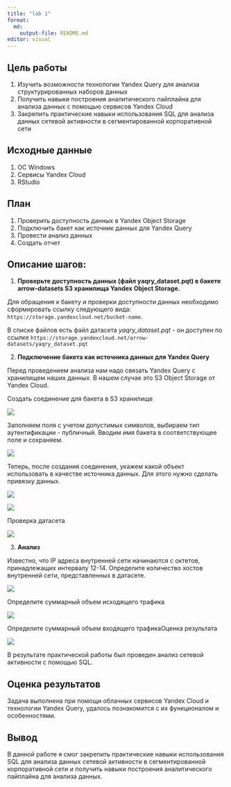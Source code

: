 ---
title: "lab 1"
format:
  md:
    output-file: README.md
editor: visual
---

## Цель работы

1.  Изучить возможности технологии Yandex Query для анализа структурированных наборов данных
2.  Получить навыки построения аналитического пайплайна для анализа данных с помощью сервисов Yandex Cloud
3.  Закрепить практические навыки использования SQL для анализа данных сетевой активности в сегментированной корпоративной сети

## Исходные данные

1.  ОС Windows
2.  Cервисы Yandex Cloud
3.  RStudio

## План

1.  Проверить доступность данных в Yandex Object Storage
2.  Подключить бакет как источник данных для Yandex Query
3.  Провести анализ данных
4.  Создать отчет

## Описание шагов:

1.  **Проверьте доступность данных (файл yaqry_dataset.pqt) в бакете arrow-datasets S3 хранилища Yandex Object Storage.**

Для обращения к бакету и проверки доступности данных необходимо сформировать ссылку следующего вида: `https://storage.yandexcloud.net/bucket-name`.

В списке файлов есть файл датасета *yaqry_dataset.pqt* - он доступен по ссылке `https://storage.yandexcloud.net/arrow-datasets/yaqry_dataset.pqt`

2.  **Подключение бакета как источника данных для Yandex Query**

Перед проведением анализа нам надо связать Yandex Query с хранилищем наших данных. В нашем случае это S3 Object Storage от Yandex Cloud.

Создать соединение для бакета в S3 хранилище

![](images/1.png)

Заполняем поля с учетом допустимых символов, выбираем тип аутентификации - публичный. Вводим имя бакета в соответствующее поле и сохраняем.

![](images/2.png)

Теперь, после создания соединения, укажем какой объект использовать в качестве источника данных. Для этого нужно сделать привязку данных.

![](images/3.png)

![](images/4.png)

Проверка датасета

![](images/5.png)

3.  **Анализ**

Известно, что IP адреса внутренней сети начинаются с октетов, принадлежащих интервалу 12-14. Определите количество хостов внутренней сети, представленных в датасете.

![](images/6.png)

Определите суммарный объем исходящего трафика

![](images/7.png)

Определите суммарный объем входящего трафикаОценка результата

![](images/8.png)

В результате практической работы был проведен анализ сетевой активности с помощью SQL.

## Оценка результатов

Задача выполнена при помощи облачных сервисов Yandex Cloud и технологии Yandex Query, удалось познакомится с их функционалом и особенностями.

## Вывод

В данной работе я смог закрепить практические навыки использования SQL для анализа данных сетевой активности в сегментированной корпоративной сети и получить навыки построения аналитического пайплайна для анализа данных.
